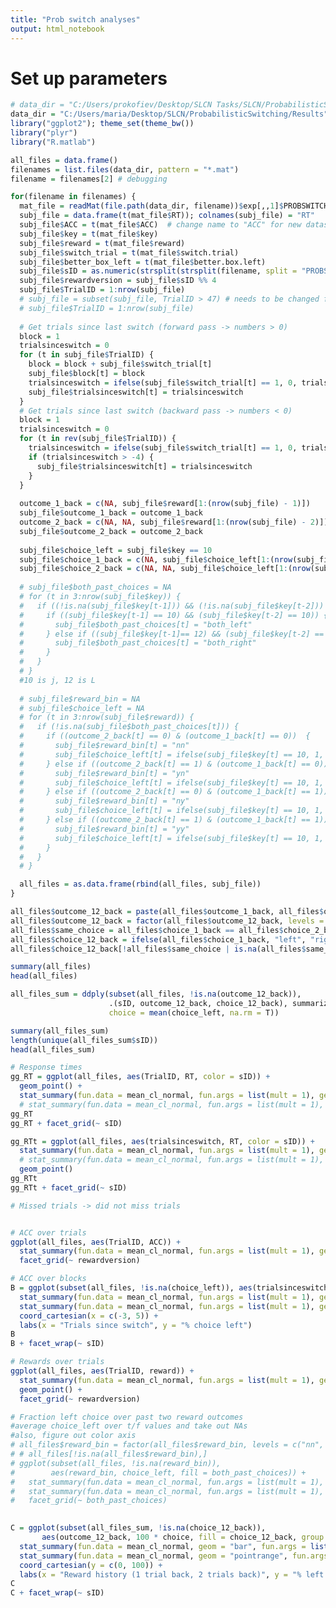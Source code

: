 ```yaml
---
title: "Prob switch analyses"
output: html_notebook
---
```


# Set up parameters

```r
# data_dir = "C:/Users/prokofiev/Desktop/SLCN Tasks/SLCN/ProbabilisticSwitching/Results" # get probswitch data
data_dir = "C:/Users/maria/Desktop/SLCN/ProbabilisticSwitching/Results" # get probswitch data
library("ggplot2"); theme_set(theme_bw())
library("plyr")
library("R.matlab")
```

```r
all_files = data.frame()
filenames = list.files(data_dir, pattern = "*.mat")
filename = filenames[2] # debugging

for(filename in filenames) {
  mat_file = readMat(file.path(data_dir, filename))$exp[,,1]$PROBSWITCHdata[,,1]
  subj_file = data.frame(t(mat_file$RT)); colnames(subj_file) = "RT"
  subj_file$ACC = t(mat_file$ACC)  # change name to "ACC" for new datasets!
  subj_file$key = t(mat_file$key)
  subj_file$reward = t(mat_file$reward)
  subj_file$switch_trial = t(mat_file$switch.trial)
  subj_file$better_box_left = t(mat_file$better.box.left)
  subj_file$sID = as.numeric(strsplit(strsplit(filename, split = "PROBSWITCH_")[[1]][2], ".mat")[[1]])
  subj_file$rewardversion = subj_file$sID %% 4
  subj_file$TrialID = 1:nrow(subj_file)
  # subj_file = subset(subj_file, TrialID > 47) # needs to be changed for future participants - 51
  # subj_file$TrialID = 1:nrow(subj_file)
  
  # Get trials since last switch (forward pass -> numbers > 0)
  block = 1
  trialsinceswitch = 0
  for (t in subj_file$TrialID) {
    block = block + subj_file$switch_trial[t]
    subj_file$block[t] = block
    trialsinceswitch = ifelse(subj_file$switch_trial[t] == 1, 0, trialsinceswitch + 1)
    subj_file$trialsinceswitch[t] = trialsinceswitch
  }
  # Get trials since last switch (backward pass -> numbers < 0)
  block = 1
  trialsinceswitch = 0
  for (t in rev(subj_file$TrialID)) {
    trialsinceswitch = ifelse(subj_file$switch_trial[t] == 1, 0, trialsinceswitch - 1)
    if (trialsinceswitch > -4) {
      subj_file$trialsinceswitch[t] = trialsinceswitch
    }
  }
  
  outcome_1_back = c(NA, subj_file$reward[1:(nrow(subj_file) - 1)])
  subj_file$outcome_1_back = outcome_1_back
  outcome_2_back = c(NA, NA, subj_file$reward[1:(nrow(subj_file) - 2)])
  subj_file$outcome_2_back = outcome_2_back
  
  subj_file$choice_left = subj_file$key == 10
  subj_file$choice_1_back = c(NA, subj_file$choice_left[1:(nrow(subj_file) - 1)])
  subj_file$choice_2_back = c(NA, NA, subj_file$choice_left[1:(nrow(subj_file) - 2)])
  
  # subj_file$both_past_choices = NA
  # for (t in 3:nrow(subj_file$key)) {
  #   if ((!is.na(subj_file$key[t-1])) && (!is.na(subj_file$key[t-2])) && (!is.na(subj_file$key[t]))) {
  #     if ((subj_file$key[t-1] == 10) && (subj_file$key[t-2] == 10)) {
  #       subj_file$both_past_choices[t] = "both_left"
  #     } else if ((subj_file$key[t-1]== 12) && (subj_file$key[t-2] == 12)) {
  #       subj_file$both_past_choices[t] = "both_right"
  #     } 
  #   }
  # }
  #10 is j, 12 is L
  
  # subj_file$reward_bin = NA
  # subj_file$choice_left = NA
  # for (t in 3:nrow(subj_file$reward)) {
  #   if (!is.na(subj_file$both_past_choices[t])) {
  #     if ((outcome_2_back[t] == 0) & (outcome_1_back[t] == 0))  {
  #       subj_file$reward_bin[t] = "nn"
  #       subj_file$choice_left[t] = ifelse(subj_file$key[t] == 10, 1, 0)
  #     } else if ((outcome_2_back[t] == 1) & (outcome_1_back[t] == 0)) {
  #       subj_file$reward_bin[t] = "yn"
  #       subj_file$choice_left[t] = ifelse(subj_file$key[t] == 10, 1, 0)
  #     } else if ((outcome_2_back[t] == 0) & (outcome_1_back[t] == 1)){
  #       subj_file$reward_bin[t] = "ny"
  #       subj_file$choice_left[t] = ifelse(subj_file$key[t] == 10, 1, 0)
  #     } else if ((outcome_2_back[t] == 1) & (outcome_1_back[t] == 1)) {
  #       subj_file$reward_bin[t] = "yy"
  #       subj_file$choice_left[t] = ifelse(subj_file$key[t] == 10, 1, 0)
  #     }
  #   }
  # }

  all_files = as.data.frame(rbind(all_files, subj_file))
}

all_files$outcome_12_back = paste(all_files$outcome_1_back, all_files$outcome_2_back)
all_files$outcome_12_back = factor(all_files$outcome_12_back, levels = c("1 1", "1 0", "0 1", "0 0"))
all_files$same_choice = all_files$choice_1_back == all_files$choice_2_back
all_files$choice_12_back = ifelse(all_files$choice_1_back, "left", "right")
all_files$choice_12_back[!all_files$same_choice | is.na(all_files$same_choice)] = NA

summary(all_files)
head(all_files)

all_files_sum = ddply(subset(all_files, !is.na(outcome_12_back)),
                      .(sID, outcome_12_back, choice_12_back), summarize,
                      choice = mean(choice_left, na.rm = T))

summary(all_files_sum)
length(unique(all_files_sum$sID))
head(all_files_sum)

```

```r

# Response times
gg_RT = ggplot(all_files, aes(TrialID, RT, color = sID)) +
  geom_point() +
  stat_summary(fun.data = mean_cl_normal, fun.args = list(mult = 1), geom = "bar")
  # stat_summary(fun.data = mean_cl_normal, fun.args = list(mult = 1), geom = "pointrange")
gg_RT
gg_RT + facet_grid(~ sID)

gg_RTt = ggplot(all_files, aes(trialsinceswitch, RT, color = sID)) +
  stat_summary(fun.data = mean_cl_normal, fun.args = list(mult = 1), geom = "bar") +
  # stat_summary(fun.data = mean_cl_normal, fun.args = list(mult = 1), geom = "pointrange") +
  geom_point()
gg_RTt
gg_RTt + facet_grid(~ sID)

# Missed trials -> did not miss trials


# ACC over trials
ggplot(all_files, aes(TrialID, ACC)) +
  stat_summary(fun.data = mean_cl_normal, fun.args = list(mult = 1), geom = "bar") +
  facet_grid(~ rewardversion)

# ACC over blocks
B = ggplot(subset(all_files, !is.na(choice_left)), aes(trialsinceswitch, 100 * better_box_left, color = choice_left, group = choice_left)) +
  stat_summary(fun.data = mean_cl_normal, fun.args = list(mult = 1), geom = "pointrange") +
  stat_summary(fun.data = mean_cl_normal, fun.args = list(mult = 1), geom = "line") +
  coord_cartesian(x = c(-3, 5)) +
  labs(x = "Trials since switch", y = "% choice left")
B
B + facet_wrap(~ sID)

# Rewards over trials
ggplot(all_files, aes(TrialID, reward)) +
  stat_summary(fun.data = mean_cl_normal, fun.args = list(mult = 1), geom = "bar") +
  geom_point() + 
  facet_grid(~ rewardversion)

# Fraction left choice over past two reward outcomes
#average choice_left over t/f values and take out NAs
#also, figure out color axis
# all_files$reward_bin = factor(all_files$reward_bin, levels = c("nn", "yn", "ny", "yy"))
# # all_files[!is.na(all_files$reward_bin),]
# ggplot(subset(all_files, !is.na(reward_bin)),
#        aes(reward_bin, choice_left, fill = both_past_choices)) +
#   stat_summary(fun.data = mean_cl_normal, fun.args = list(mult = 1), geom = "bar") +
#   stat_summary(fun.data = mean_cl_normal, fun.args = list(mult = 1), geom = "pointrange") +
#   facet_grid(~ both_past_choices)

 
C = ggplot(subset(all_files_sum, !is.na(choice_12_back)),
       aes(outcome_12_back, 100 * choice, fill = choice_12_back, group = choice_12_back)) +
  stat_summary(fun.data = mean_cl_normal, geom = "bar", fun.args = list(mult = 1), position = "dodge") +
  stat_summary(fun.data = mean_cl_normal, geom = "pointrange", fun.args = list(mult = 1), position = position_dodge(0.9)) +
  coord_cartesian(y = c(0, 100)) +
  labs(x = "Reward history (1 trial back, 2 trials back)", y = "% left choice", fill = "Previous two choices")
C
C + facet_wrap(~ sID)
```
```r
```
